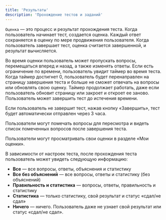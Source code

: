 ```yaml
---
title: 'Результаты'
description: 'Прохождение тестов и заданий'
---
```


`Оценка` — это процесс и результат прохождения теста. Когда пользователь начинает тест, создается оценка.
Каждый ответ сохраняется в оценку по мере продвижения пользователя. Когда пользователь завершает тест, оценка считается завершенной, и результат вычисляется.

Во время оценки пользователь может пропускать вопросы, перемещаться вперед и назад, а также изменять ответы.
Если есть ограничение по времени, пользователь увидит таймер во время теста. Когда таймер достигнет 0, пользователь будет перенаправлен на страницу завершения теста и больше не сможет отвечать на вопросы или обновлять свою оценку.
Таймер продолжает работать, даже если пользователь обновит страницу или закроет и откроет ее заново.
Пользователь может завершить тест до истечения времени.

Если пользователь не завершит тест, нажав кнопку «Завершить», тест будет автоматически отправлен через 3 часа.

Пользователи могут помечать вопросы для пересмотра и видеть список помеченных вопросов после завершения теста.

Пользователи могут просматривать свои оценки в разделе «Мои оценки».

В зависимости от настроек теста, после прохождения теста пользователь может увидеть следующую информацию:
 - **Все** — все вопросы, ответы, объяснения и статистику
 - **Все без объяснений** — все вопросы, ответы и статистику (без объяснений)
 - **Правильность и статистика** — вопросы, ответы, правильность и статистику
 - **Статистика** — только статистику, свой результат и статус «сдал/не сдал»
 - **Ничего** — ничего. Пользователь даже не узнает свой результат или статус «сдал/не сдал».
